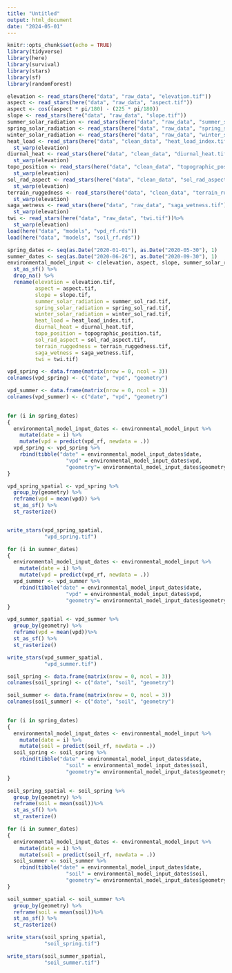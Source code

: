 ```yaml
---
title: "Untitled"
output: html_document
date: "2024-05-01"
---
```


```r
knitr::opts_chunk$set(echo = TRUE)
library(tidyverse)
library(here)
library(survival)
library(stars)
library(sf)
library(randomForest)
```

```r
elevation <- read_stars(here("data", "raw_data", "elevation.tif")) 
aspect <- read_stars(here("data", "raw_data", "aspect.tif"))
aspect <- cos((aspect * pi/180) - (225 * pi/180))
slope <- read_stars(here("data", "raw_data", "slope.tif"))
summer_solar_radiation <- read_stars(here("data", "raw_data", "summer_sol_rad.tif"))
spring_solar_radiation <- read_stars(here("data", "raw_data", "spring_sol_rad.tif"))
winter_solar_radiation <- read_stars(here("data", "raw_data", "winter_sol_rad.tif"))
heat_load <- read_stars(here("data", "clean_data", "heat_load_index.tif")) %>% 
  st_warp(elevation)
diurnal_heat <- read_stars(here("data", "clean_data", "diurnal_heat.tif"))%>% 
  st_warp(elevation)
topo_position <- read_stars(here("data", "clean_data", "topographic_position.tif"))%>% 
  st_warp(elevation)
sol_rad_aspect <- read_stars(here("data", "clean_data", "sol_rad_aspect.tif")) %>% 
  st_warp(elevation)
terrain_ruggedness <- read_stars(here("data", "clean_data", "terrain_ruggedness.tif"))%>% 
  st_warp(elevation)
saga_wetness <- read_stars(here("data", "raw_data", "saga_wetness.tif"))%>% 
  st_warp(elevation)
twi <- read_stars(here("data", "raw_data", "twi.tif"))%>% 
  st_warp(elevation)
load(here("data", "models", "vpd_rf.rds"))
load(here("data", "models", "soil_rf.rds"))

spring_dates <- seq(as.Date("2020-01-01"), as.Date("2020-05-30"), 1)
summer_dates <- seq(as.Date("2020-06-26"), as.Date("2020-09-30"), 1)
environmental_model_input <- c(elevation, aspect, slope, summer_solar_radiation, spring_solar_radiation, winter_solar_radiation, heat_load, diurnal_heat, topo_position, sol_rad_aspect, terrain_ruggedness, saga_wetness, twi) %>% 
  st_as_sf() %>% 
  drop_na() %>% 
  rename(elevation = elevation.tif,
         aspect = aspect.tif,
         slope = slope.tif,
         summer_solar_radiation = summer_sol_rad.tif,
         spring_solar_radiation = spring_sol_rad.tif,
         winter_solar_radiation = winter_sol_rad.tif,
         heat_load = heat_load_index.tif,
         diurnal_heat = diurnal_heat.tif, 
         topo_position = topographic_position.tif,
         sol_rad_aspect = sol_rad_aspect.tif,
         terrain_ruggedness = terrain_ruggedness.tif,
         saga_wetness = saga_wetness.tif,
         twi = twi.tif) 

vpd_spring <- data.frame(matrix(nrow = 0, ncol = 3))
colnames(vpd_spring) <- c("date", "vpd", "geometry")

vpd_summer <- data.frame(matrix(nrow = 0, ncol = 3))
colnames(vpd_summer) <- c("date", "vpd", "geometry")
  

for (i in spring_dates)
{
  environmental_model_input_dates <- environmental_model_input %>% 
    mutate(date = i) %>% 
    mutate(vpd = predict(vpd_rf, newdata = .))
  vpd_spring <- vpd_spring %>% 
    rbind(tibble("date" = environmental_model_input_dates$date,
                   "vpd" = environmental_model_input_dates$vpd,
                   "geometry"= environmental_model_input_dates$geometry))
}

vpd_spring_spatial <- vpd_spring %>% 
  group_by(geometry) %>% 
  reframe(vpd = mean(vpd)) %>% 
  st_as_sf() %>% 
  st_rasterize()


write_stars(vpd_spring_spatial, 
            "vpd_spring.tif")

for (i in summer_dates)
{
  environmental_model_input_dates <- environmental_model_input %>% 
    mutate(date = i) %>% 
    mutate(vpd = predict(vpd_rf, newdata = .))
  vpd_summer <- vpd_summer %>% 
    rbind(tibble("date" = environmental_model_input_dates$date,
                   "vpd" = environmental_model_input_dates$vpd,
                   "geometry"= environmental_model_input_dates$geometry))
}

vpd_summer_spatial <- vpd_summer %>% 
  group_by(geometry) %>% 
  reframe(vpd = mean(vpd))%>% 
  st_as_sf() %>% 
  st_rasterize()

write_stars(vpd_summer_spatial, 
            "vpd_summer.tif")

```




```r
soil_spring <- data.frame(matrix(nrow = 0, ncol = 3))
colnames(soil_spring) <- c("date", "soil", "geometry")

soil_summer <- data.frame(matrix(nrow = 0, ncol = 3))
colnames(soil_summer) <- c("date", "soil", "geometry")
  

for (i in spring_dates)
{
  environmental_model_input_dates <- environmental_model_input %>% 
    mutate(date = i) %>% 
    mutate(soil = predict(soil_rf, newdata = .))
  soil_spring <- soil_spring %>% 
    rbind(tibble("date" = environmental_model_input_dates$date,
                   "soil" = environmental_model_input_dates$soil,
                   "geometry"= environmental_model_input_dates$geometry))
}

soil_spring_spatial <- soil_spring %>% 
  group_by(geometry) %>% 
  reframe(soil = mean(soil))%>% 
  st_as_sf() %>% 
  st_rasterize()

for (i in summer_dates)
{
  environmental_model_input_dates <- environmental_model_input %>% 
    mutate(date = i) %>% 
    mutate(soil = predict(soil_rf, newdata = .))
  soil_summer <- soil_summer %>% 
    rbind(tibble("date" = environmental_model_input_dates$date,
                   "soil" = environmental_model_input_dates$soil,
                   "geometry"= environmental_model_input_dates$geometry))
}

soil_summer_spatial <- soil_summer %>% 
  group_by(geometry) %>% 
  reframe(soil = mean(soil))%>% 
  st_as_sf() %>% 
  st_rasterize()

write_stars(soil_spring_spatial, 
            "soil_spring.tif")

write_stars(soil_summer_spatial, 
            "soil_summer.tif")
```

